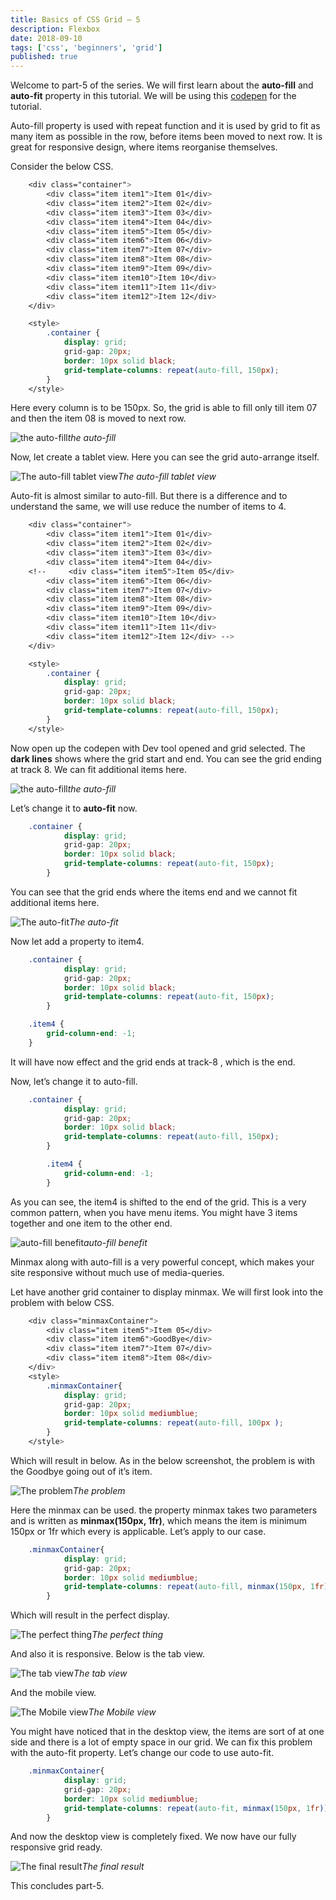 ```yaml
---
title: Basics of CSS Grid — 5
description: Flexbox
date: 2018-09-10
tags: ['css', 'beginners', 'grid']
published: true
---
```


Welcome to part-5 of the series. We will first learn about the **auto-fill** and **auto-fit** property in this tutorial. We will be using this [codepen](https://codepen.io/nabendu82/full/MqOZjo/) for the tutorial.

Auto-fill property is used with repeat function and it is used by grid to fit as many item as possible in the row, before items been moved to next row. It is great for responsive design, where items reorganise themselves.

Consider the below CSS.


```css
    <div class="container">
        <div class="item item1">Item 01</div>
        <div class="item item2">Item 02</div>
        <div class="item item3">Item 03</div>
        <div class="item item4">Item 04</div>
        <div class="item item5">Item 05</div>
        <div class="item item6">Item 06</div>
        <div class="item item7">Item 07</div>
        <div class="item item8">Item 08</div>
        <div class="item item9">Item 09</div>
        <div class="item item10">Item 10</div>
        <div class="item item11">Item 11</div>
        <div class="item item12">Item 12</div>
    </div>

    <style>
        .container {
            display: grid;
            grid-gap: 20px;
            border: 10px solid black;
            grid-template-columns: repeat(auto-fill, 150px);
        }
    </style>
```


Here every column is to be 150px. So, the grid is able to fill only till item 07 and then the item 08 is moved to next row.

![the auto-fill](https://ik.imagekit.io/thewebdev/CSS-Grid/5/1_kPoJ5dPkp.png)*the auto-fill*

Now, let create a tablet view. Here you can see the grid auto-arrange itself.

![The auto-fill tablet view](https://ik.imagekit.io/thewebdev/CSS-Grid/5/2_FUN-5UOr2.png)*The auto-fill tablet view*

Auto-fit is almost similar to auto-fill. But there is a difference and to understand the same, we will use reduce the number of items to 4.


```css
    <div class="container">
        <div class="item item1">Item 01</div>
        <div class="item item2">Item 02</div>
        <div class="item item3">Item 03</div>
        <div class="item item4">Item 04</div>
    <!--     <div class="item item5">Item 05</div>
        <div class="item item6">Item 06</div>
        <div class="item item7">Item 07</div>
        <div class="item item8">Item 08</div>
        <div class="item item9">Item 09</div>
        <div class="item item10">Item 10</div>
        <div class="item item11">Item 11</div>
        <div class="item item12">Item 12</div> -->
    </div>

    <style>
        .container {
            display: grid;
            grid-gap: 20px;
            border: 10px solid black;
            grid-template-columns: repeat(auto-fill, 150px);
        }
    </style>
```


Now open up the codepen with Dev tool opened and grid selected. The **dark lines** shows where the grid start and end. You can see the grid ending at track 8. We can fit additional items here.

![the auto-fill](https://ik.imagekit.io/thewebdev/CSS-Grid/5/3_kt22FPNEH.png)*the auto-fill*

Let’s change it to **auto-fit** now.


```css
    .container {
            display: grid;
            grid-gap: 20px;
            border: 10px solid black;
            grid-template-columns: repeat(auto-fit, 150px);
        }
```


You can see that the grid ends where the items end and we cannot fit additional items here.

![The auto-fit](https://ik.imagekit.io/thewebdev/CSS-Grid/5/4_FO7Lx7LrTd.png)*The auto-fit*

Now let add a property to item4.


```css
    .container {
            display: grid;
            grid-gap: 20px;
            border: 10px solid black;
            grid-template-columns: repeat(auto-fit, 150px);
        }

    .item4 {
        grid-column-end: -1;
    }
```


It will have now effect and the grid ends at track-8 , which is the end.

Now, let’s change it to auto-fill.


```css
    .container {
            display: grid;
            grid-gap: 20px;
            border: 10px solid black;
            grid-template-columns: repeat(auto-fill, 150px);
        }

        .item4 {
            grid-column-end: -1;
        }
```


As you can see, the item4 is shifted to the end of the grid. This is a very common pattern, when you have menu items. You might have 3 items together and one item to the other end.

![auto-fill benefit](https://ik.imagekit.io/thewebdev/CSS-Grid/5/5_YKmFZairnw.png)*auto-fill benefit*

Minmax along with auto-fill is a very powerful concept, which makes your site responsive without much use of media-queries.

Let have another grid container to display minmax. We will first look into the problem with below CSS.


```css
    <div class="minmaxContainer">
        <div class="item item5">Item 05</div>
        <div class="item item6">GoodBye</div>
        <div class="item item7">Item 07</div>
        <div class="item item8">Item 08</div>
    </div>
    <style>
        .minmaxContainer{
            display: grid;
            grid-gap: 20px;
            border: 10px solid mediumblue;
            grid-template-columns: repeat(auto-fill, 100px );
        }
    </style>
```


Which will result in below. As in the below screenshot, the problem is with the Goodbye going out of it’s item.

![The problem](https://ik.imagekit.io/thewebdev/CSS-Grid/5/6_U0d7WfLMVB.png)*The problem*

Here the minmax can be used. the property minmax takes two parameters and is written as **minmax(150px, 1fr)**, which means the item is minimum 150px or 1fr which every is applicable. Let’s apply to our case.


```css
    .minmaxContainer{
            display: grid;
            grid-gap: 20px;
            border: 10px solid mediumblue;
            grid-template-columns: repeat(auto-fill, minmax(150px, 1fr));
        }
```


Which will result in the perfect display.

![The perfect thing](https://ik.imagekit.io/thewebdev/CSS-Grid/5/7_NgBprSXoy.png)*The perfect thing*

And also it is responsive. Below is the tab view.

![The tab view](https://ik.imagekit.io/thewebdev/CSS-Grid/5/8_RDhrGKpp8.png)*The tab view*

And the mobile view.

![The Mobile view](https://ik.imagekit.io/thewebdev/CSS-Grid/5/9_deDbDAi7w.png)*The Mobile view*


You might have noticed that in the desktop view, the items are sort of at one side and there is a lot of empty space in our grid.
We can fix this problem with the auto-fit property. Let’s change our code to use auto-fit.


```css
    .minmaxContainer{
            display: grid;
            grid-gap: 20px;
            border: 10px solid mediumblue;
            grid-template-columns: repeat(auto-fit, minmax(150px, 1fr));
        }
```


And now the desktop view is completely fixed. We now have our fully responsive grid ready.

![The final result](https://ik.imagekit.io/thewebdev/CSS-Grid/5/10_uJDLWMkDj.png)*The final result*

This concludes part-5.
